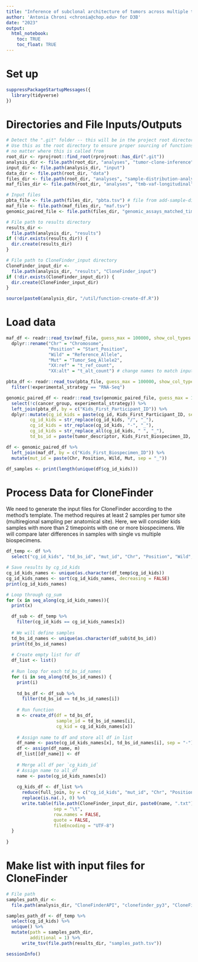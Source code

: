 ```yaml
---
title: "Inference of subclonal architecture of tumors across multiple timepoints for the PBTA Cohort"
author: 'Antonia Chroni <chronia@chop.edu> for D3B'
date: "2023"
output:
  html_notebook:
    toc: TRUE
    toc_float: TRUE
---
```


# Set up

```r
suppressPackageStartupMessages({
  library(tidyverse)
})
```

# Directories and File Inputs/Outputs

```r
# Detect the ".git" folder -- this will be in the project root directory
# Use this as the root directory to ensure proper sourcing of functions 
# no matter where this is called from
root_dir <- rprojroot::find_root(rprojroot::has_dir(".git"))
analysis_dir <- file.path(root_dir, "analyses", "tumor-clone-inference")
input_dir <- file.path(analysis_dir, "input")
data_dir <- file.path(root_dir, "data")
files_dir <- file.path(root_dir, "analyses", "sample-distribution-analysis", "results")
maf_files_dir <- file.path(root_dir, "analyses", "tmb-vaf-longitudinal", "results")

# Input files
pbta_file <- file.path(files_dir, "pbta.tsv") # file from add-sample-distribution module
maf_file <- file.path(maf_files_dir, "maf.tsv")
genomic_paired_file <- file.path(files_dir, "genomic_assays_matched_time_points.tsv") # file from add-sample-distribution module

# File path to results directory
results_dir <-
  file.path(analysis_dir, "results")
if (!dir.exists(results_dir)) {
  dir.create(results_dir)
}

# File path to CloneFinder_input directory
CloneFinder_input_dir <-
  file.path(analysis_dir, "results", "CloneFinder_input")
if (!dir.exists(CloneFinder_input_dir)) {
  dir.create(CloneFinder_input_dir)
}

source(paste0(analysis_dir, "/util/function-create-df.R"))
```

# Load data

```r
maf_df <- readr::read_tsv(maf_file, guess_max = 100000, show_col_types = FALSE) %>% 
  dplyr::rename("Chr" = "Chromosome", 
                "Position" = "Start_Position",
                "Wild" = "Reference_Allele",
                "Mut" = "Tumor_Seq_Allele2",
                "XX:ref" = "t_ref_count", 
                "XX:alt" = "t_alt_count") # change names to match input requirements for Clonefinder

pbta_df <- readr::read_tsv(pbta_file, guess_max = 100000, show_col_types = FALSE) %>% 
  filter(!experimental_strategy == "RNA-Seq")

genomic_paired_df <- readr::read_tsv(genomic_paired_file, guess_max = 100000, show_col_types = FALSE) %>% 
  select(!c(cancer_group, experimental_strategy)) %>% 
  left_join(pbta_df, by = c("Kids_First_Participant_ID")) %>% 
  dplyr::mutate(cg_id_kids = paste(cg_id, Kids_First_Participant_ID, sep = "_"),
         cg_id_kids = str_replace(cg_id_kids, "/", "_"),
         cg_id_kids = str_replace(cg_id_kids, "-", "_"),
         cg_id_kids = str_replace_all(cg_id_kids, " ", "_"),
         td_bs_id = paste(tumor_descriptor, Kids_First_Biospecimen_ID, sep = "_"))

df <- genomic_paired_df %>% 
  left_join(maf_df, by = c("Kids_First_Biospecimen_ID")) %>% 
  mutate(mut_id = paste(Chr, Position, Wild, Mut, sep = "_"))

df_samples <- print(length(unique(df$cg_id_kids)))
```

# Process Data for CloneFinder

We need to generate the input files for CloneFinder according to the method's template. 
The method requires at least 2 samples per tumor site (multiregional sampling per anatomical site).
Here, we will consider kids samples with more than 2 timepoints with one or more biospecimens. 
We will compare later differences in samples with single vs multiple biospecimens.


```r
df_temp <- df %>%
  select("cg_id_kids", "td_bs_id", "mut_id", "Chr", "Position", "Wild", "Mut", "XX:ref", "XX:alt")

# Save results by cg_id_kids
cg_id_kids_names <- unique(as.character(df_temp$cg_id_kids))
cg_id_kids_names <- sort(cg_id_kids_names, decreasing = FALSE)
print(cg_id_kids_names)

# Loop through cg_sum
for (x in seq_along(cg_id_kids_names)){
  print(x)

  df_sub <- df_temp %>%
    filter(cg_id_kids == cg_id_kids_names[x]) 
 
  # We will define samples
  td_bs_id_names <- unique(as.character(df_sub$td_bs_id))
  print(td_bs_id_names)
  
  # Create empty list for df
  df_list <- list() 
  
  # Run loop for each td_bs_id_names
  for (i in seq_along(td_bs_id_names)) {
    print(i)
   
    td_bs_df <- df_sub %>%
      filter(td_bs_id == td_bs_id_names[i])
    
    # Run function 
    m <- create_df(df = td_bs_df, 
                   sample_id = td_bs_id_names[i],
                   cg_kid = cg_id_kids_names[x])
  
    # Assign name to df and store all df in list
    df_name <- paste(cg_id_kids_names[x], td_bs_id_names[i], sep = "-")
    df <- assign(df_name, m)
    df_list[[df_name]] <- df
    
    # Merge all df per `cg_kids_id`
    # Assign name to all_df
    name <- paste(cg_id_kids_names[x])
    
    cg_kids_df <- df_list %>% 
      reduce(full_join, by = c("cg_id_kids", "mut_id", "Chr", "Position", "Wild", "Mut")) %>% 
      replace(is.na(.), 0) %>% 
      write.table(file.path(CloneFinder_input_dir, paste0(name, ".txt")), 
                  sep = "\t", 
                  row.names = FALSE, 
                  quote = FALSE, 
                  fileEncoding = "UTF-8")
  }
          
}
```

# Make list with input files for CloneFinder

```r
# File path 
samples_path_dir <-
  file.path(analysis_dir, "CloneFinderAPI", "clonefinder_py3", "CloneFinder_input")

samples_path_df <- df_temp %>%
  select(cg_id_kids) %>% 
  unique() %>% 
  mutate(path = samples_path_dir,
         additional = 1) %>% 
      write_tsv(file.path(results_dir, "samples_path.tsv"))
```  

```r
sessionInfo()
```

